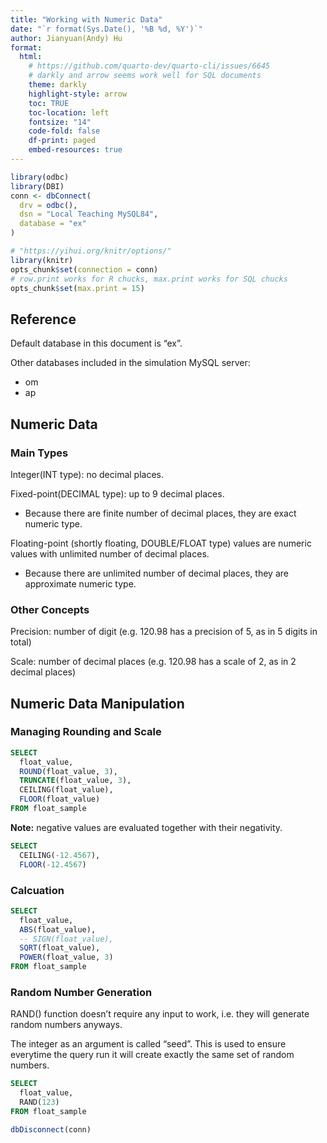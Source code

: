 ```yaml
---
title: "Working with Numeric Data"
date: "`r format(Sys.Date(), '%B %d, %Y')`"
author: Jianyuan(Andy) Hu
format: 
  html:
    # https://github.com/quarto-dev/quarto-cli/issues/6645
    # darkly and arrow seems work well for SQL documents
    theme: darkly
    highlight-style: arrow
    toc: TRUE
    toc-location: left
    fontsize: "14"
    code-fold: false
    df-print: paged
    embed-resources: true
---
```


```r
library(odbc)
library(DBI)
conn <- dbConnect(
  drv = odbc(),
  dsn = "Local Teaching MySQL84",
  database = "ex"
)

# "https://yihui.org/knitr/options/"
library(knitr)
opts_chunk$set(connection = conn)
# row.print works for R chucks, max.print works for SQL chucks
opts_chunk$set(max.print = 15)
```

## Reference

Default database in this document is "ex".

Other databases included in the simulation MySQL server:

-   om
-   ap

## Numeric Data

### Main Types
Integer(INT type): no decimal places.

Fixed-point(DECIMAL type): up to 9 decimal places.

- Because there are finite number of decimal places, they are exact numeric type.

Floating-point (shortly floating, DOUBLE/FLOAT type) values are numeric values with unlimited number of decimal places.

- Because there are unlimited number of decimal places, they are approximate numeric type.

### Other Concepts
Precision: number of digit (e.g. 120.98 has a precision of 5, as in 5 digits in total)

Scale: number of decimal places (e.g. 120.98 has a scale of 2, as in 2 decimal places)

## Numeric Data Manipulation

### Managing Rounding and Scale

```sql
SELECT 
  float_value,
  ROUND(float_value, 3),
  TRUNCATE(float_value, 3),
  CEILING(float_value),
  FLOOR(float_value)
FROM float_sample
```
**Note:** negative values are evaluated together with their negativity. 

```sql
SELECT 
  CEILING(-12.4567),
  FLOOR(-12.4567)
```
### Calcuation
```sql
SELECT 
  float_value,
  ABS(float_value),
  -- SIGN(float_value),
  SQRT(float_value),
  POWER(float_value, 3)
FROM float_sample
```
### Random Number Generation
RAND() function doesn't require any input to work, i.e. they will generate random numbers anyways.

The integer as an argument is called "seed". This is used to ensure everytime the query run it will create exactly the same set of random numbers.

```sql
SELECT
  float_value,
  RAND(123)
FROM float_sample
```


```r
dbDisconnect(conn)
```

